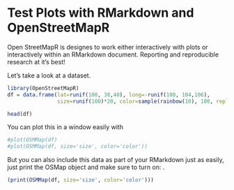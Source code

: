 


Test Plots with RMarkdown and OpenStreetMapR
========================================================

Open StreetMapR is designes to work either interactively with plots or interactively within an RMarkdown document.  Reporting and reproducible research at it's best!

Let's take a look at a dataset.

```r
library(OpenStreetMapR)
df = data.frame(lat=runif(100, 38,40), long=-runif(100, 104,106), 
                size=runif(100)*20, color=sample(rainbow(10), 100, replace=T))

head(df)
```

You can plot this in a window easily with

```r
#plot(OSMMap(df)
#plot(OSMMap(df, size='size', color='color'))
```


But you can also include this data as part of your RMarkdown just as easily, just print the OSMap object and make sure to turn on: .

```r
(print(OSMMap(df, size='size', color='color')))

```